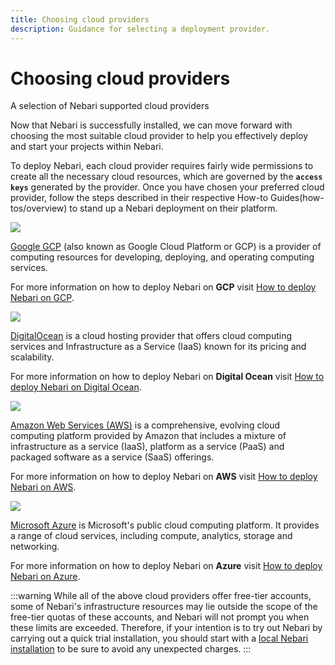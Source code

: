 ```yaml
---
title: Choosing cloud providers
description: Guidance for selecting a deployment provider.
---
```


# Choosing cloud providers

A selection of Nebari supported cloud providers

Now that Nebari is successfully installed, we can move forward with choosing the most suitable cloud provider to help you effectively deploy and start your projects within Nebari.

To deploy Nebari, each cloud provider requires fairly wide permissions to create all the necessary cloud resources, which are governed by the **`access keys`** generated by the provider. Once you have chosen your preferred cloud provider, follow the steps described in their respective How-to Guides(how-tos/overview) to stand up a Nebari deployment on their platform.


<Tabs>
  <TabItem value="gcp" label="Google GCP" default>

<div class="text--center">
  <img src="/img/started-google-cloud-logo.png" width={420} />
</div>

[Google GCP](https://docs.qhub.dev/en/latest/source/installation/setup.html#google-cloud-platform) (also known as Google Cloud Platform or GCP) is a provider of computing resources for developing, deploying, and operating computing services.

For more information on how to deploy Nebari on **GCP** visit [How to deploy Nebari on GCP](/how-tos/nebari-gcp).

</TabItem>
<TabItem value="do" label="Digital Ocean">

<div class="text--center">
  <img src="/img/started-digital-ocean-logo.png" width={420} />
</div>

[DigitalOcean](https://docs.qhub.dev/en/latest/source/installation/setup.html#digital-ocean) is a cloud hosting provider that offers cloud computing services and Infrastructure as a Service (IaaS) known for its pricing and scalability.

For more information on how to deploy Nebari on **Digital Ocean** visit [How to deploy Nebari on Digital Ocean](/how-tos/nebari-do).

</TabItem>
<TabItem value="aws" label="Amazon AWS">

<div class="text--center">
  <img src="/img/started-amazon-web-services-logo.png" width={420} />
</div>

[Amazon Web Services (AWS)](https://docs.qhub.dev/en/latest/source/installation/setup.html#amazon-web-services-aws) is a comprehensive, evolving cloud computing platform provided by Amazon that includes a mixture of infrastructure as a service (IaaS), platform as a service (PaaS) and packaged software as a service (SaaS) offerings.

For more information on how to deploy Nebari on **AWS** visit [How to deploy Nebari on AWS](/how-tos/nebari-aws).

</TabItem>
<TabItem value="azure" label="Azure">

<div class="text--center">
  <img src="/img/started-azure-logo.png" width={420}/>
</div>

[Microsoft Azure](https://docs.qhub.dev/en/latest/source/installation/setup.html#microsoft-azure) is Microsoft's public cloud computing platform. It provides a range of cloud services, including compute, analytics, storage and networking.

For more information on how to deploy Nebari on **Azure** visit [How to deploy Nebari on Azure](/how-tos/nebari-azure).

</TabItem>
</Tabs>

:::warning
While all of the above cloud providers offer free-tier accounts, some of Nebari's infrastructure resources may lie outside the scope of the free-tier quotas of these accounts, and Nebari will not prompt you when these limits are exceeded. Therefore, if your intention is to try out Nebari by carrying out a quick trial installation, you should start with a [local Nebari installation](/how-tos/nebari-local) to be sure to avoid any unexpected charges.
:::
